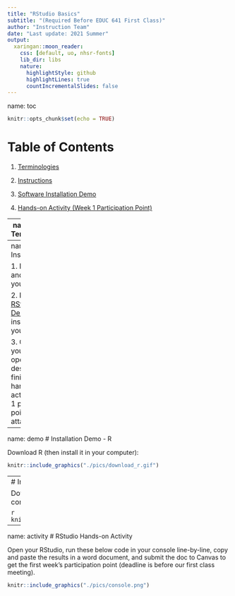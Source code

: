 ```yaml
---
title: "RStudio Basics"
subtitle: "(Required Before EDUC 641 First Class)"
author: "Instruction Team"
date: "Last update: 2021 Summer"
output:
  xaringan::moon_reader:
    css: [default, uo, nhsr-fonts]
    lib_dir: libs
    nature:
      highlightStyle: github
      highlightLines: true
      countIncrementalSlides: false
---
```

name: toc
<style type="text/css">
.remark-slide-content {
    font-family: font-family: 'Alegreya Sans', sans-serif;
    font-size: 24px;
    padding: 1em 2em 1em 2em;
}
</style>

```r
knitr::opts_chunk$set(echo = TRUE)
```

# Table of Contents

1. [Terminologies](#term) 

2. [Instructions](#instr)

3. [Software Installation Demo](#demo)

4. [Hands-on Activity (Week 1 Participation Point)](#activity)

---
name: term
# Terminologies

 * [R](https://www.r-project.org/) is a free and open-source programming language, created by Ross Ihaka and Robert Gentleman at the University of Auckland, New Zealand.
 
 * [RStudio](https://www.rstudio.com/products/rstudio/#rstudio-desktop) is an integrated development environment (IDE) for R, serving as an interface to R.
 
  + It includes a console (a code editor that supports direct code execution) and numerous tools for plotting, history, debugging, and workspace management.
  
  + It has two versions: RStudio desktop (the software we'll be using in our computer) and RStudio server (RStudio access using a web browser)

---
name: instr
# Instructions

1. Download [R](https://www.r-project.org/) and install it in your computer

2. Download [RStudio Desktop](https://www.rstudio.com/products/rstudio/download/preview/) and install it in your computer

3. Get to know your RStudio; open RStudion desktop and finish the hands-on activity (week 1 participation point attached)

---
name: demo
# Installation Demo - R

Download R (then install it in your computer):

```r
knitr::include_graphics("./pics/download_r.gif")
```

---
# Installation Demo - RStudio

Download RStudio Desktop (then install it in your computer):

```r
knitr::include_graphics("./pics/download_rstudio.gif")
```

---
name: activity
# RStudio Hands-on Activity

Open your RStudio, run these below code in your console line-by-line, copy and paste the results in a word document, and submit the doc to Canvas to get the first week's participation point (deadline is before our first class meeting).

```r
knitr::include_graphics("./pics/console.png")
```

